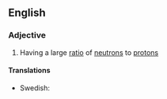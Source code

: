 ==English==

===Adjective===
{{en-adj|pos=[[neutron]]-[[rich]]|er|more}}

# {{physics|of a nucleus or isotope}} Having a large [[ratio]] of [[neutron]]s to [[proton]]s

====Translations====
{{trans-top|having a large ratio of neutrons to protons}}
* Swedish: {{t|sv|neutronrik}}
{{trans-mid}}
{{trans-bottom}}